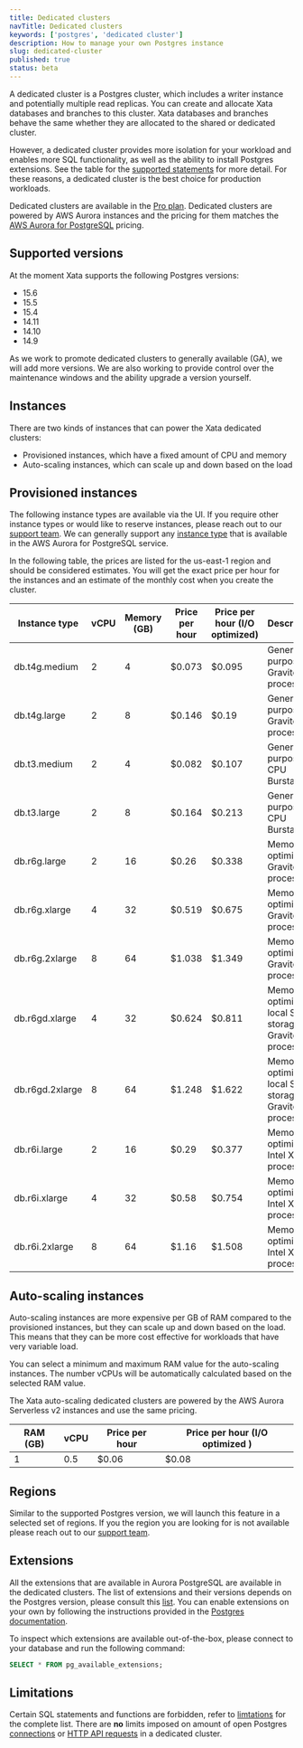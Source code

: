 ```yaml
---
title: Dedicated clusters
navTitle: Dedicated clusters
keywords: ['postgres', 'dedicated cluster']
description: How to manage your own Postgres instance
slug: dedicated-cluster
published: true
status: beta
---
```


A dedicated cluster is a Postgres cluster, which includes a writer instance and potentially multiple read replicas. You can create and allocate Xata databases and branches to this cluster. Xata databases and branches behave the same whether they are allocated to the shared or dedicated cluster.

However, a dedicated cluster provides more isolation for your workload and enables more SQL functionality, as well as the ability to install Postgres extensions. See the table for the [supported statements](/docs/postgres#supported-statements) for more detail. For these reasons, a dedicated cluster is the best choice for production workloads.

Dedicated clusters are available in the [Pro plan](/docs/concepts/pricing#pro-plan). Dedicated clusters are powered by AWS Aurora instances and the pricing for them matches the [AWS Aurora for PostgreSQL](https://aws.amazon.com/rds/aurora/pricing/) pricing.

## Supported versions

At the moment Xata supports the following Postgres versions:

- 15.6
- 15.5
- 15.4
- 14.11
- 14.10
- 14.9

As we work to promote dedicated clusters to generally available (GA), we will add more versions. We are also working to provide control over the maintenance windows and the ability upgrade a version yourself.

## Instances

There are two kinds of instances that can power the Xata dedicated clusters:

- Provisioned instances, which have a fixed amount of CPU and memory
- Auto-scaling instances, which can scale up and down based on the load

## Provisioned instances

The following instance types are available via the UI. If you require other instance types or would like to reserve instances, please reach out to our [support team](/docs/resources/support). We can generally support any [instance type](https://docs.aws.amazon.com/AmazonRDS/latest/AuroraUserGuide/Concepts.DBInstanceClass.html) that is available in the AWS Aurora for PostgreSQL service.

In the following table, the prices are listed for the us-east-1 region and should be considered estimates. You will get the exact price per hour for the instances and an estimate of the monthly cost when you create the cluster.

| Instance type   | vCPU | Memory (GB) | Price per hour | Price per hour (I/O optimized) | Description                                                |
| --------------- | ---- | ----------- | -------------- | ------------------------------ | ---------------------------------------------------------- |
| db.t4g.medium   | 2    | 4           | $0.073         | $0.095                         | General-purpose, Graviton2 processors.                     |
| db.t4g.large    | 2    | 8           | $0.146         | $0.19                          | General-purpose, Graviton2 processors.                     |
| db.t3.medium    | 2    | 4           | $0.082         | $0.107                         | General-purpose, CPU Burstable                             |
| db.t3.large     | 2    | 8           | $0.164         | $0.213                         | General-purpose, CPU Burstable                             |
| db.r6g.large    | 2    | 16          | $0.26          | $0.338                         | Memory-optimized, Graviton2 processors.                    |
| db.r6g.xlarge   | 4    | 32          | $0.519         | $0.675                         | Memory-optimized, Graviton2 processors.                    |
| db.r6g.2xlarge  | 8    | 64          | $1.038         | $1.349                         | Memory-optimized, Graviton2 processors.                    |
| db.r6gd.xlarge  | 4    | 32          | $0.624         | $0.811                         | Memory-optimized, local SSD storage, Graviton2 processors. |
| db.r6gd.2xlarge | 8    | 64          | $1.248         | $1.622                         | Memory-optimized, local SSD storage, Graviton2 processors. |
| db.r6i.large    | 2    | 16          | $0.29          | $0.377                         | Memory-optimized, Intel Xeon processors.                   |
| db.r6i.xlarge   | 4    | 32          | $0.58          | $0.754                         | Memory-optimized, Intel Xeon processors.                   |
| db.r6i.2xlarge  | 8    | 64          | $1.16          | $1.508                         | Memory-optimized, Intel Xeon processors.                   |

## Auto-scaling instances

Auto-scaling instances are more expensive per GB of RAM compared to the provisioned instances, but they can scale up and down based on the load. This means that they can be more cost effective for workloads that have very variable load.

You can select a minimum and maximum RAM value for the auto-scaling instances. The number vCPUs will be automatically calculated based on the selected RAM value.

The Xata auto-scaling dedicated clusters are powered by the AWS Aurora Serverless v2 instances and use the same pricing.

| RAM (GB) | vCPU | Price per hour | Price per hour (I/O optimized ) |
| -------- | ---- | -------------- | ------------------------------- |
| 1        | 0.5  | $0.06          | $0.08                           |

## Regions

Similar to the supported Postgres version, we will launch this feature in a selected set of regions. If you the region you are looking for is not available please reach out to our [support team](/docs/resources/support).

## Extensions

All the extensions that are available in Aurora PostgreSQL are available in the dedicated clusters. The list of extensions and their versions depends on the Postgres version, please consult this [list](https://docs.aws.amazon.com/AmazonRDS/latest/AuroraPostgreSQLReleaseNotes/AuroraPostgreSQL.Extensions.html).
You can enable extensions on your own by following the instructions provided in the [Postgres documentation](https://www.postgresql.org/docs/current/sql-createextension.html).

To inspect which extensions are available out-of-the-box, please connect to your database and run the following command:

```sql
SELECT * FROM pg_available_extensions;
```

## Limitations

Certain SQL statements and functions are forbidden, refer to [limtations](/docs/postgres#limitations) for the complete list. There are **no** limits imposed on amount of open Postgres [connections](/docs/postgres#connection-limits) or [HTTP API requests](/docs/rest-api/limits#rate-limits) in a dedicated cluster.
